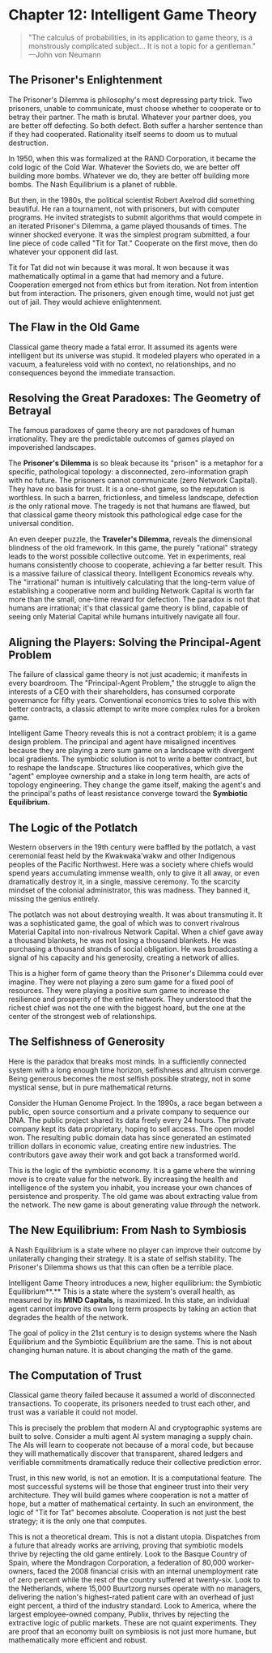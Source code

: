 # Chapter 12: Intelligent Game Theory

> "The calculus of probabilities, in its application to game theory, is a monstrously complicated subject... It is not a topic for a gentleman."
> —John von Neumann

## The Prisoner's Enlightenment

The Prisoner's Dilemma is philosophy's most depressing party trick. Two prisoners, unable to communicate, must choose whether to cooperate or to betray their partner. The math is brutal. Whatever your partner does, you are better off defecting. So both defect. Both suffer a harsher sentence than if they had cooperated. Rationality itself seems to doom us to mutual destruction.

In 1950, when this was formalized at the RAND Corporation, it became the cold logic of the Cold War. Whatever the Soviets do, we are better off building more bombs. Whatever we do, they are better off building more bombs. The Nash Equilibrium is a planet of rubble.

But then, in the 1980s, the political scientist Robert Axelrod did something beautiful. He ran a tournament, not with prisoners, but with computer programs. He invited strategists to submit algorithms that would compete in an iterated Prisoner's Dilemma, a game played thousands of times. The winner shocked everyone. It was the simplest program submitted, a four line piece of code called "Tit for Tat." Cooperate on the first move, then do whatever your opponent did last.

Tit for Tat did not win because it was moral. It won because it was mathematically optimal in a game that had memory and a future. Cooperation emerged not from ethics but from iteration. Not from intention but from interaction. The prisoners, given enough time, would not just get out of jail. They would achieve enlightenment.

## The Flaw in the Old Game

Classical game theory made a fatal error. It assumed its agents were intelligent but its universe was stupid. It modeled players who operated in a vacuum, a featureless void with no context, no relationships, and no consequences beyond the immediate transaction.

## Resolving the Great Paradoxes: The Geometry of Betrayal

The famous paradoxes of game theory are not paradoxes of human irrationality. They are the predictable outcomes of games played on impoverished landscapes.

The **Prisoner's Dilemma** is so bleak because its "prison" is a metaphor for a specific, pathological topology: a disconnected, zero-information graph with no future. The prisoners cannot communicate (zero Network Capital). They have no basis for trust. It is a one-shot game, so the reputation is worthless. In such a barren, frictionless, and timeless landscape, defection _is_ the only rational move. The tragedy is not that humans are flawed, but that classical game theory mistook this pathological edge case for the universal condition.

An even deeper puzzle, the **Traveler's Dilemma**, reveals the dimensional blindness of the old framework. In this game, the purely "rational" strategy leads to the worst possible collective outcome. Yet in experiments, real humans consistently choose to cooperate, achieving a far better result. This is a massive failure of classical theory. Intelligent Economics reveals why. The "irrational" human is intuitively calculating that the long-term value of establishing a cooperative norm and building Network Capital is worth far more than the small, one-time reward for defection. The paradox is not that humans are irrational; it's that classical game theory is blind, capable of seeing only Material Capital while humans intuitively navigate all four.

## Aligning the Players: Solving the Principal-Agent Problem

The failure of classical game theory is not just academic; it manifests in every boardroom. The "Principal-Agent Problem," the struggle to align the interests of a CEO with their shareholders, has consumed corporate governance for fifty years. Conventional economics tries to solve this with better contracts, a classic attempt to write more complex rules for a broken game.

Intelligent Game Theory reveals this is not a contract problem; it is a game design problem. The principal and agent have misaligned incentives because they are playing a zero sum game on a landscape with divergent local gradients. The symbiotic solution is not to write a better contract, but to reshape the landscape. Structures like cooperatives, which give the "agent" employee ownership and a stake in long term health, are acts of topology engineering. They change the game itself, making the agent's and the principal's paths of least resistance converge toward the **Symbiotic Equilibrium.**

## The Logic of the Potlatch

Western observers in the 19th century were baffled by the potlatch, a vast ceremonial feast held by the Kwakwaka'wakw and other Indigenous peoples of the Pacific Northwest. Here was a society where chiefs would spend years accumulating immense wealth, only to give it all away, or even dramatically destroy it, in a single, massive ceremony. To the scarcity mindset of the colonial administrator, this was madness. They banned it, missing the genius entirely.

The potlatch was not about destroying wealth. It was about transmuting it. It was a sophisticated game, the goal of which was to convert rivalrous Material Capital into non-rivalrous Network Capital. When a chief gave away a thousand blankets, he was not losing a thousand blankets. He was purchasing a thousand strands of social obligation. He was broadcasting a signal of his capacity and his generosity, creating a network of allies.

This is a higher form of game theory than the Prisoner's Dilemma could ever imagine. They were not playing a zero sum game for a fixed pool of resources. They were playing a positive sum game to increase the resilience and prosperity of the entire network. They understood that the richest chief was not the one with the biggest hoard, but the one at the center of the strongest web of relationships.

## The Selfishness of Generosity

Here is the paradox that breaks most minds. In a sufficiently connected system with a long enough time horizon, selfishness and altruism converge. Being generous becomes the most selfish possible strategy, not in some mystical sense, but in pure mathematical returns.

Consider the Human Genome Project. In the 1990s, a race began between a public, open source consortium and a private company to sequence our DNA. The public project shared its data freely every 24 hours. The private company kept its data proprietary, hoping to sell access. The open model won. The resulting public domain data has since generated an estimated trillion dollars in economic value, creating entire new industries. The contributors gave away their work and got back a transformed world.

This is the logic of the symbiotic economy. It is a game where the winning move is to create value for the network. By increasing the health and intelligence of the system you inhabit, you increase your own chances of persistence and prosperity. The old game was about extracting value from the network. The new game is about generating value _through_ the network.

## The New Equilibrium: From Nash to Symbiosis

A Nash Equilibrium is a state where no player can improve their outcome by unilaterally changing their strategy. It is a state of selfish stability. The Prisoner's Dilemma shows us that this can often be a terrible place.

Intelligent Game Theory introduces a new, higher equilibrium: the Symbiotic Equilibrium**.** This is a state where the system's overall health, as measured by its **MIND Capitals,** is maximized. In this state, an individual agent cannot improve its own long term prospects by taking an action that degrades the health of the network.

The goal of policy in the 21st century is to design systems where the Nash Equilibrium and the Symbiotic Equilibrium are the same. This is not about changing human nature. It is about changing the math of the game.

## The Computation of Trust

Classical game theory failed because it assumed a world of disconnected transactions. To cooperate, its prisoners needed to trust each other, and trust was a variable it could not model.

This is precisely the problem that modern AI and cryptographic systems are built to solve. Consider a multi agent AI system managing a supply chain. The AIs will learn to cooperate not because of a moral code, but because they will mathematically discover that transparent, shared ledgers and verifiable commitments dramatically reduce their collective prediction error.

Trust, in this new world, is not an emotion. It is a computational feature. The most successful systems will be those that engineer trust into their very architecture. They will build games where cooperation is not a matter of hope, but a matter of mathematical certainty. In such an environment, the logic of "Tit for Tat" becomes absolute. Cooperation is not just the best strategy; it is the only one that computes.

This is not a theoretical dream. This is not a distant utopia. Dispatches from a future that already works are arriving, proving that symbiotic models thrive by rejecting the old game entirely. Look to the Basque Country of Spain, where the Mondragon Corporation, a federation of 80,000 worker-owners, faced the 2008 financial crisis with an internal unemployment rate of zero percent while the rest of the country suffered at twenty-six. Look to the Netherlands, where 15,000 Buurtzorg nurses operate with no managers, delivering the nation's highest-rated patient care with an overhead of just eight percent, a third of the industry standard. Look to America, where the largest employee-owned company, Publix, thrives by rejecting the extractive logic of public markets. These are not quaint experiments. They are proof that an economy built on symbiosis is not just more humane, but mathematically more efficient and robust.
